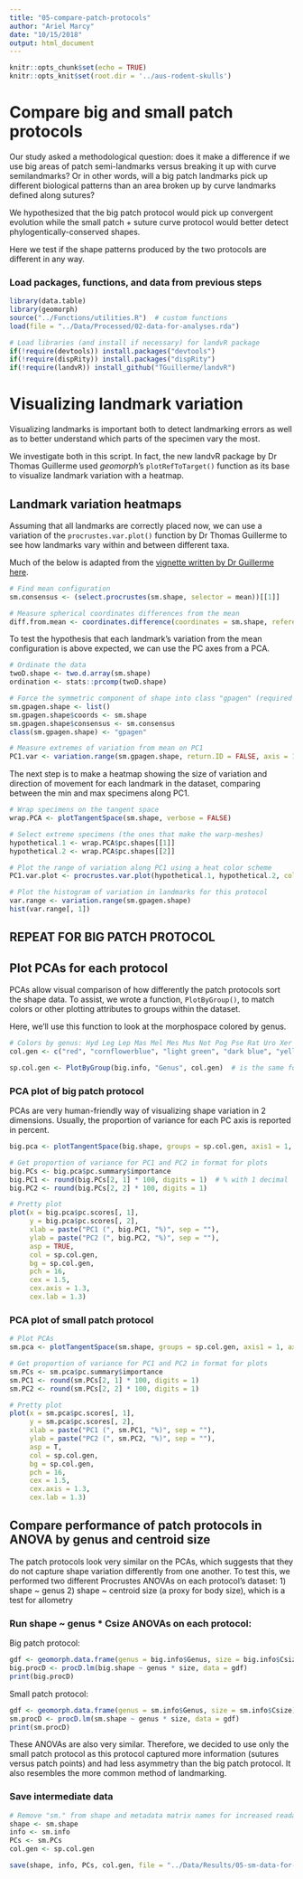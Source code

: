 ```yaml
---
title: "05-compare-patch-protocols"
author: "Ariel Marcy"
date: "10/15/2018"
output: html_document
---
```


```r
knitr::opts_chunk$set(echo = TRUE)
knitr::opts_knit$set(root.dir = '../aus-rodent-skulls')
```

# Compare big and small patch protocols
Our study asked a methodological question: does it make a difference if we use big areas of patch semi-landmarks versus breaking it up with curve semilandmarks? Or in other words, will a big patch landmarks pick up different biological patterns than an area broken up by curve landmarks defined along sutures?

We hypothesized that the big patch protocol would pick up convergent evolution while the small patch + suture curve protocol would better detect phylogentically-conserved shapes. 

Here we test if the shape patterns produced by the two protocols are different in any way.

### Load packages, functions, and data from previous steps
```r
library(data.table)
library(geomorph)
source("../Functions/utilities.R")  # custom functions
load(file = "../Data/Processed/02-data-for-analyses.rda")

# Load libraries (and install if necessary) for landvR package
if(!require(devtools)) install.packages("devtools")
if(!require(dispRity)) install.packages("dispRity")
if(!require(landvR)) install_github("TGuillerme/landvR")
```

# Visualizing landmark variation
Visualizing landmarks is important both to detect landmarking errors as well as to better understand which parts of the specimen vary the most. 

We investigate both in this script. In fact, the new landvR package by Dr Thomas Guillerme used _geomorph_'s `plotRefToTarget()` function as its base to visualize landmark variation with a heatmap.

## Landmark variation heatmaps
Assuming that all landmarks are correctly placed now, we can use a variation of the `procrustes.var.plot()` function by Dr Thomas Guillerme to see how landmarks vary within and between different taxa. 

Much of the below is adapted from the [vignette written by Dr Guillerme here](https://cdn.rawgit.com/TGuillerme/landvR/8a6a6bd5/inst/vignettes/Landmark_partition_test.html).
```r
# Find mean configuration
sm.consensus <- (select.procrustes(sm.shape, selector = mean))[[1]]

# Measure spherical coordinates differences from the mean
diff.from.mean <- coordinates.difference(coordinates = sm.shape, reference = sm.consensus, type = "spherical")
```

To test the hypothesis that each landmark's variation from the mean configuration is above expected, we can use the PC axes from a PCA.
```r
# Ordinate the data
twoD.shape <- two.d.array(sm.shape)
ordination <- stats::prcomp(twoD.shape)

# Force the symmetric component of shape into class "gpagen" (required for variation.range)
sm.gpagen.shape <- list()
sm.gpagen.shape$coords <- sm.shape
sm.gpagen.shape$consensus <- sm.consensus
class(sm.gpagen.shape) <- "gpagen"

# Measure extremes of variation from mean on PC1
PC1.var <- variation.range(sm.gpagen.shape, return.ID = FALSE, axis = 1, ordination = ordination, type = "spherical")
```

The next step is to make a heatmap showing the size of variation and direction of movement for each landmark in the dataset, comparing between the min and max specimens along PC1.
```r
# Wrap specimens on the tangent space
wrap.PCA <- plotTangentSpace(sm.shape, verbose = FALSE)

# Select extreme specimens (the ones that make the warp-meshes)
hypothetical.1 <- wrap.PCA$pc.shapes[[1]]
hypothetical.2 <- wrap.PCA$pc.shapes[[2]]

# Plot the range of variation along PC1 using a heat color scheme
PC1.var.plot <- procrustes.var.plot(hypothetical.1, hypothetical.2, col = c("yellow", "orange", "red"), col.val = PC1.var[, "radius"], labels = F)

# Plot the histogram of variation in landmarks for this protocol
var.range <- variation.range(sm.gpagen.shape)
hist(var.range[, 1])
```

## REPEAT FOR BIG PATCH PROTOCOL

## Plot PCAs for each protocol
PCAs allow visual comparison of how differently the patch protocols sort the shape data. To assist, we wrote a function, `PlotByGroup()`, to match colors or other plotting attributes to groups within the dataset.

Here, we'll use this function to look at the morphospace colored by genus.
```r
# Colors by genus: Hyd Leg Lep Mas Mel Mes Mus Not Pog Pse Rat Uro Xer Zyz
col.gen <- c("red", "cornflowerblue", "light green", "dark blue", "yellow", "green", "grey", "blue", "magenta", "dark blue", "black", "darkgoldenrod4", "orange", "light blue")

sp.col.gen <- PlotByGroup(big.info, "Genus", col.gen)  # is the same for big and small protocols, tested with all.equal()
```

### PCA plot of big patch protocol
PCAs are very human-friendly way of visualizing shape variation in 2 dimensions. Usually, the proportion of variance for each PC axis is reported in percent. 
```r
big.pca <- plotTangentSpace(big.shape, groups = sp.col.gen, axis1 = 1, axis2 = 2, verbose = T)

# Get proportion of variance for PC1 and PC2 in format for plots
big.PCs <- big.pca$pc.summary$importance
big.PC1 <- round(big.PCs[2, 1] * 100, digits = 1)  # % with 1 decimal
big.PC2 <- round(big.PCs[2, 2] * 100, digits = 1)

# Pretty plot
plot(x = big.pca$pc.scores[, 1], 
     y = big.pca$pc.scores[, 2], 
     xlab = paste("PC1 (", big.PC1, "%)", sep = ""), 
     ylab = paste("PC2 (", big.PC2, "%)", sep = ""), 
     asp = TRUE, 
     col = sp.col.gen, 
     bg = sp.col.gen,
     pch = 16, 
     cex = 1.5, 
     cex.axis = 1.3, 
     cex.lab = 1.3)
```

### PCA plot of small patch protocol
```r
# Plot PCAs
sm.pca <- plotTangentSpace(sm.shape, groups = sp.col.gen, axis1 = 1, axis2 = 2, verbose = T)

# Get proportion of variance for PC1 and PC2 in format for plots
sm.PCs <- sm.pca$pc.summary$importance
sm.PC1 <- round(sm.PCs[2, 1] * 100, digits = 1)
sm.PC2 <- round(sm.PCs[2, 2] * 100, digits = 1)

# Pretty plot
plot(x = sm.pca$pc.scores[, 1], 
     y = sm.pca$pc.scores[, 2], 
     xlab = paste("PC1 (", sm.PC1, "%)", sep = ""), 
     ylab = paste("PC2 (", sm.PC2, "%)", sep = ""), 
     asp = T,
     col = sp.col.gen, 
     bg = sp.col.gen,
     pch = 16, 
     cex = 1.5, 
     cex.axis = 1.3, 
     cex.lab = 1.3)
```

## Compare performance of patch protocols in ANOVA by genus and centroid size
The patch protocols look very similar on the PCAs, which suggests that they do not capture shape variation differently from one another. To test this, we performed two different Procrustes ANOVAs on each protocol's dataset:
1) shape ~ genus 
2) shape ~ centroid size (a proxy for body size), which is a test for allometry

### Run shape ~ genus * Csize ANOVAs on each protocol:  
Big patch protocol:
```r
gdf <- geomorph.data.frame(genus = big.info$Genus, size = big.info$Csize)
big.procD <- procD.lm(big.shape ~ genus * size, data = gdf)
print(big.procD)
```

Small patch protocol:
```r
gdf <- geomorph.data.frame(genus = sm.info$Genus, size = sm.info$Csize)
sm.procD <- procD.lm(sm.shape ~ genus * size, data = gdf)
print(sm.procD)
```

These ANOVAs are also very similar. Therefore, we decided to use only the small patch protocol as this protocol captured more information (sutures versus patch points) and had less asymmetry than the big patch protocol. It also resembles the more common method of landmarking.

### Save intermediate data
```r
# Remove "sm." from shape and metadata matrix names for increased readability
shape <- sm.shape
info <- sm.info
PCs <- sm.PCs
col.gen <- sp.col.gen

save(shape, info, PCs, col.gen, file = "../Data/Results/05-sm-data-for-analyses.rda")
```